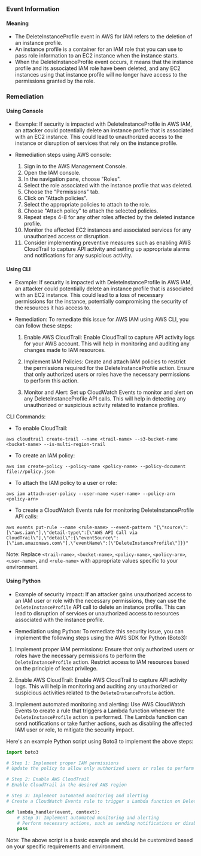 
### Event Information

#### Meaning

- The DeleteInstanceProfile event in AWS for IAM refers to the deletion of an instance profile. 
- An instance profile is a container for an IAM role that you can use to pass role information to an EC2 instance when the instance starts. 
- When the DeleteInstanceProfile event occurs, it means that the instance profile and its associated IAM role have been deleted, and any EC2 instances using that instance profile will no longer have access to the permissions granted by the role.

### Remediation

#### Using Console

- Example: If security is impacted with DeleteInstanceProfile in AWS IAM, an attacker could potentially delete an instance profile that is associated with an EC2 instance. This could lead to unauthorized access to the instance or disruption of services that rely on the instance profile.

- Remediation steps using AWS console:
  1. Sign in to the AWS Management Console.
  2. Open the IAM console.
  3. In the navigation pane, choose "Roles".
  4. Select the role associated with the instance profile that was deleted.
  5. Choose the "Permissions" tab.
  6. Click on "Attach policies".
  7. Select the appropriate policies to attach to the role.
  8. Choose "Attach policy" to attach the selected policies.
  9. Repeat steps 4-8 for any other roles affected by the deleted instance profile.
  10. Monitor the affected EC2 instances and associated services for any unauthorized access or disruption.
  11. Consider implementing preventive measures such as enabling AWS CloudTrail to capture API activity and setting up appropriate alarms and notifications for any suspicious activity.

#### Using CLI

- Example: If security is impacted with DeleteInstanceProfile in AWS IAM, an attacker could potentially delete an instance profile that is associated with an EC2 instance. This could lead to a loss of necessary permissions for the instance, potentially compromising the security of the resources it has access to.

- Remediation: To remediate this issue for AWS IAM using AWS CLI, you can follow these steps:

  1. Enable AWS CloudTrail: Enable CloudTrail to capture API activity logs for your AWS account. This will help in monitoring and auditing any changes made to IAM resources.

  2. Implement IAM Policies: Create and attach IAM policies to restrict the permissions required for the DeleteInstanceProfile action. Ensure that only authorized users or roles have the necessary permissions to perform this action.

  3. Monitor and Alert: Set up CloudWatch Events to monitor and alert on any DeleteInstanceProfile API calls. This will help in detecting any unauthorized or suspicious activity related to instance profiles.

CLI Commands:
- To enable CloudTrail:
```
aws cloudtrail create-trail --name <trail-name> --s3-bucket-name <bucket-name> --is-multi-region-trail
```

- To create an IAM policy:
```
aws iam create-policy --policy-name <policy-name> --policy-document file://policy.json
```

- To attach the IAM policy to a user or role:
```
aws iam attach-user-policy --user-name <user-name> --policy-arn <policy-arn>
```

- To create a CloudWatch Events rule for monitoring DeleteInstanceProfile API calls:
```
aws events put-rule --name <rule-name> --event-pattern "{\"source\":[\"aws.iam\"],\"detail-type\":[\"AWS API Call via CloudTrail\"],\"detail\":{\"eventSource\":[\"iam.amazonaws.com\"],\"eventName\":[\"DeleteInstanceProfile\"]}}"
```

Note: Replace `<trail-name>`, `<bucket-name>`, `<policy-name>`, `<policy-arn>`, `<user-name>`, and `<rule-name>` with appropriate values specific to your environment.

#### Using Python

- Example of security impact: If an attacker gains unauthorized access to an IAM user or role with the necessary permissions, they can use the `DeleteInstanceProfile` API call to delete an instance profile. This can lead to disruption of services or unauthorized access to resources associated with the instance profile.

- Remediation using Python: To remediate this security issue, you can implement the following steps using the AWS SDK for Python (Boto3):

1. Implement proper IAM permissions: Ensure that only authorized users or roles have the necessary permissions to perform the `DeleteInstanceProfile` action. Restrict access to IAM resources based on the principle of least privilege.

2. Enable AWS CloudTrail: Enable AWS CloudTrail to capture API activity logs. This will help in monitoring and auditing any unauthorized or suspicious activities related to the `DeleteInstanceProfile` action.

3. Implement automated monitoring and alerting: Use AWS CloudWatch Events to create a rule that triggers a Lambda function whenever the `DeleteInstanceProfile` action is performed. The Lambda function can send notifications or take further actions, such as disabling the affected IAM user or role, to mitigate the security impact.

Here's an example Python script using Boto3 to implement the above steps:

```python
import boto3

# Step 1: Implement proper IAM permissions
# Update the policy to allow only authorized users or roles to perform DeleteInstanceProfile action

# Step 2: Enable AWS CloudTrail
# Enable CloudTrail in the desired AWS region

# Step 3: Implement automated monitoring and alerting
# Create a CloudWatch Events rule to trigger a Lambda function on DeleteInstanceProfile action

def lambda_handler(event, context):
    # Step 3: Implement automated monitoring and alerting
    # Perform necessary actions, such as sending notifications or disabling the affected IAM user or role
    pass
```

Note: The above script is a basic example and should be customized based on your specific requirements and environment.


